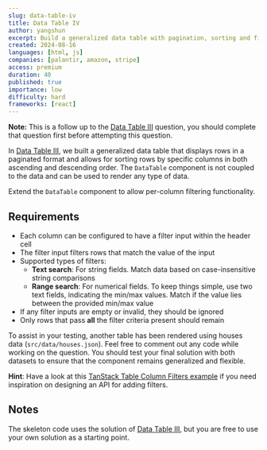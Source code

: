 ```yaml
---
slug: data-table-iv
title: Data Table IV
author: yangshun
excerpt: Build a generalized data table with pagination, sorting and filtering features
created: 2024-08-16
languages: [html, js]
companies: [palantir, amazon, stripe]
access: premium
duration: 40
published: true
importance: low
difficulty: hard
frameworks: [react]
---
```


**Note:** This is a follow up to the [Data Table III](/questions/user-interface/data-table-iii) question, you should complete that question first before attempting this question.

In [Data Table III](/questions/user-interface/data-table-iii), we built a generalized data table that displays rows in a paginated format and allows for sorting rows by specific columns in both ascending and descending order. The `DataTable` component is not coupled to the data and can be used to render any type of data.

Extend the `DataTable` component to allow per-column filtering functionality.

## Requirements

- Each column can be configured to have a filter input within the header cell
- The filter input filters rows that match the value of the input
- Supported types of filters:
  - **Text search**: For string fields. Match data based on case-insensitive string comparisons
  - **Range search**: For numerical fields. To keep things simple, use two text fields, indicating the min/max values. Match if the value lies between the provided min/max value
- If any filter inputs are empty or invalid, they should be ignored
- Only rows that pass **all** the filter criteria present should remain

To assist in your testing, another table has been rendered using houses data (`src/data/houses.json`). Feel free to comment out any code while working on the question. You should test your final solution with both datasets to ensure that the component remains generalized and flexible.

**Hint**: Have a look at this [TanStack Table Column Filters example](https://tanstack.com/table/latest/docs/framework/react/examples/filters) if you need inspiration on designing an API for adding filters.

## Notes

The skeleton code uses the solution of [Data Table III](/questions/user-interface/data-table-iii), but you are free to use your own solution as a starting point.
